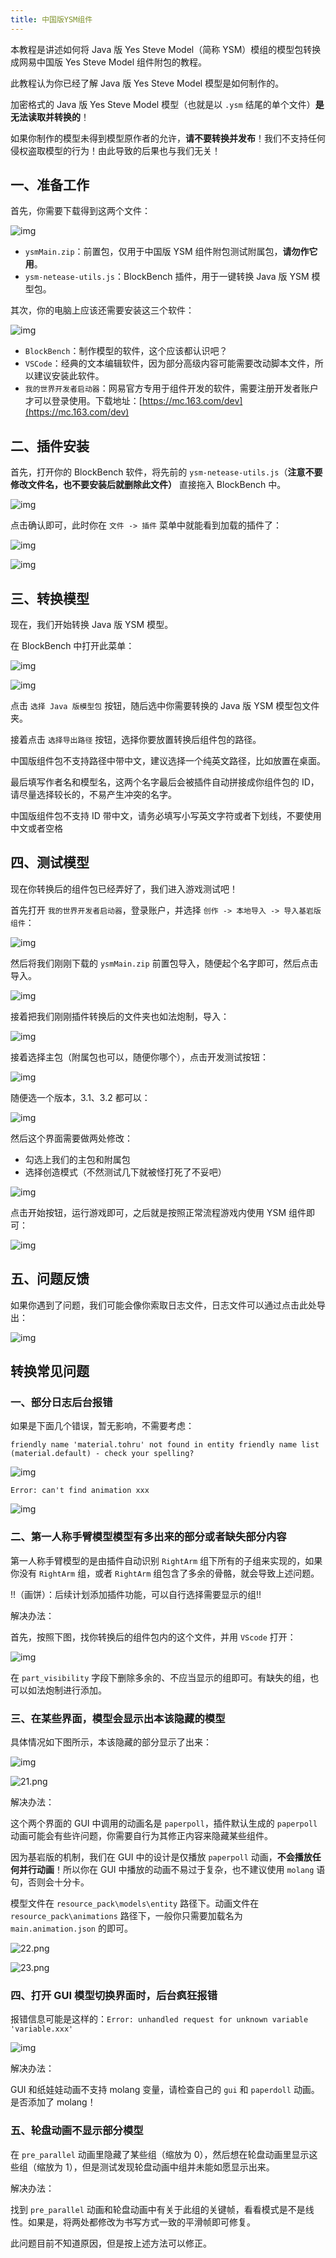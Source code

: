 ```yaml
---
title: 中国版YSM组件
---
```



本教程是讲述如何将 Java 版 Yes Steve Model（简称 YSM）模组的模型包转换成网易中国版 Yes Steve Model 组件附包的教程。

此教程认为你已经了解 Java 版 Yes Steve Model 模型是如何制作的。

<Aside type="caution">

加密格式的 Java 版 Yes Steve Model 模型（也就是以 `.ysm` 结尾的单个文件）**是无法读取并转换的**！

如果你制作的模型未得到模型原作者的允许，**请不要转换并发布**！我们不支持任何侵权盗取模型的行为！由此导致的后果也与我们无关！

</Aside>

## 一、准备工作

首先，你需要下载得到这两个文件：

![img](https://s2.loli.net/2025/01/28/WiIGQSLgq2A8rdF.png)

- `ysmMain.zip`：前置包，仅用于中国版 YSM 组件附包测试附属包，**请勿作它用**。
- `ysm-netease-utils.js`：BlockBench 插件，用于一键转换 Java 版 YSM 模型包。

<FileCard
  name="ysm-netease-utils.js"
  size="442 KB"
  url="/files/ysm-netease-utils.js"
/>

其次，你的电脑上应该还需要安装这三个软件：

![img](https://s2.loli.net/2025/01/28/p5jxLacNJkVRQgl.png)

- `BlockBench`：制作模型的软件，这个应该都认识吧？
- `VSCode`：经典的文本编辑软件，因为部分高级内容可能需要改动脚本文件，所以建议安装此软件。
- `我的世界开发者启动器`：网易官方专用于组件开发的软件，需要注册开发者账户才可以登录使用。下载地址：[https://mc.163.com/dev](https://mc.163.com/dev)

## 二、插件安装

首先，打开你的 BlockBench 软件，将先前的 `ysm-netease-utils.js`（**注意不要修改文件名，也不要安装后就删除此文件）** 直接拖入 BlockBench 中。

![img](https://s2.loli.net/2025/01/28/1aQ39gqfGRCjrPc.png)

点击确认即可，此时你在 `文件 -> 插件` 菜单中就能看到加载的插件了：

![img](https://s2.loli.net/2025/01/28/rh7paZYUKB13NjE.png)

![img](https://s2.loli.net/2025/01/28/EltwBoCvgDxus64.png)

## 三、转换模型

现在，我们开始转换 Java 版 YSM 模型。

在 BlockBench 中打开此菜单：

![img](https://s2.loli.net/2025/01/28/ailrDY1VGJ8uXfd.png)

![img](https://s2.loli.net/2025/01/28/SI8qWfDuMgdmkn7.png)

点击 `选择 Java 版模型包` 按钮，随后选中你需要转换的 Java 版 YSM 模型包文件夹。

接着点击 `选择导出路径` 按钮，选择你要放置转换后组件包的路径。

<Aside>

中国版组件包不支持路径中带中文，建议选择一个纯英文路径，比如放置在桌面。

</Aside>

最后填写作者名和模型名，这两个名字最后会被插件自动拼接成你组件包的 ID，请尽量选择较长的，不易产生冲突的名字。

<Aside>

中国版组件包不支持 ID 带中文，请务必填写小写英文字符或者下划线，不要使用中文或者空格

</Aside>

## 四、测试模型

现在你转换后的组件包已经弄好了，我们进入游戏测试吧！

首先打开 `我的世界开发者启动器`，登录账户，并选择 `创作 -> 本地导入 -> 导入基岩版组件`：

![img](https://s2.loli.net/2025/01/28/Spsc9gmIo13udVa.png)

然后将我们刚刚下载的 `ysmMain.zip` 前置包导入，随便起个名字即可，然后点击导入。

![img](https://s2.loli.net/2025/01/28/mLuF12gj5IzSJZx.png)

接着把我们刚刚插件转换后的文件夹也如法炮制，导入：

![img](https://s2.loli.net/2025/01/28/xQgAlP5dIvmGfiX.png)

接着选择主包（附属包也可以，随便你哪个），点击开发测试按钮：

![img](https://s2.loli.net/2025/01/28/JROyAUMZbsta1oE.png)

随便选一个版本，3.1、3.2 都可以：

![img](https://s2.loli.net/2025/01/28/haFymdDS31AKCMr.png)

然后这个界面需要做两处修改：

- 勾选上我们的主包和附属包
- 选择创造模式（不然测试几下就被怪打死了不妥吧）

![img](https://s2.loli.net/2025/01/28/WgS3JU4BQuAXhRL.png)

点击开始按钮，运行游戏即可，之后就是按照正常流程游戏内使用 YSM 组件即可：

![img](https://s2.loli.net/2025/01/28/bGRXdTnQjYivkH6.png)

## 五、问题反馈

如果你遇到了问题，我们可能会像你索取日志文件，日志文件可以通过点击此处导出：

![img](https://s2.loli.net/2025/01/28/FxkE21hGWM9i3jX.png)

## 转换常见问题

### 一、部分日志后台报错

如果是下面几个错误，暂无影响，不需要考虑：

`friendly name 'material.tohru' not found in entity friendly name list (material.default) - check your spelling?`

![img](https://s2.loli.net/2025/01/28/C4Ncf6ZkIeqmJrn.png)

`Error: can't find animation xxx`

![img](https://s2.loli.net/2025/01/28/jbEFC5zc8LTnGvl.png)

### 二、第一人称手臂模型模型有多出来的部分或者缺失部分内容

第一人称手臂模型的是由插件自动识别 `RightArm` 组下所有的子组来实现的，如果你没有 `RightArm` 组，或者 `RightArm` 组包含了多余的骨骼，就会导致上述问题。

!!（画饼）：后续计划添加插件功能，可以自行选择需要显示的组!!

解决办法：

首先，按照下图，找你转换后的组件包内的这个文件，并用 `VScode` 打开：

![img](https://s2.loli.net/2025/01/28/yIpkr4SGvaRwdCJ.png)

在 `part_visibility` 字段下删除多余的、不应当显示的组即可。有缺失的组，也可以如法炮制进行添加。

### 三、在某些界面，模型会显示出本该隐藏的模型

具体情况如下图所示，本该隐藏的部分显示了出来：

![img](https://s2.loli.net/2025/01/28/VvZHTMIfz3ODLhU.png)

![21.png](https://s2.loli.net/2025/01/28/Dmv6nH5WSFZp2Qo.png)

解决办法：

这个两个界面的 GUI 中调用的动画名是 `paperpoll`，插件默认生成的 `paperpoll` 动画可能会有些许问题，你需要自行为其修正内容来隐藏某些组件。

因为基岩版的机制，我们在 GUI 中的设计是仅播放 `paperpoll` 动画，**不会播放任何并行动画**！所以你在 GUI 中播放的动画不易过于复杂，也不建议使用 `molang` 语句，否则会十分卡。

模型文件在 `resource_pack\models\entity` 路径下。动画文件在 `resource_pack\animations` 路径下，一般你只需要加载名为 `main.animation.json` 的即可。

![22.png](https://s2.loli.net/2025/01/28/EakQb85KMFJj3WR.png)

![23.png](https://s2.loli.net/2025/01/28/P38Ks4EwHhCuG2y.png)

### 四、打开 GUI 模型切换界面时，后台疯狂报错

报错信息可能是这样的：`Error: unhandled request for unknown variable 'variable.xxx'`

![img](https://s2.loli.net/2025/01/28/UHCodeBYLnRyIOw.png)

解决办法：

GUI 和纸娃娃动画不支持 molang 变量，请检查自己的 `gui` 和 `paperdoll` 动画。是否添加了 molang！

### 五、轮盘动画不显示部分模型

在 `pre_parallel` 动画里隐藏了某些组（缩放为 0），然后想在轮盘动画里显示这些组（缩放为 1），但是测试发现轮盘动画中组并未能如愿显示出来。

解决办法：

找到 `pre_parallel` 动画和轮盘动画中有关于此组的关键帧，看看模式是不是线性。如果是，将两处都修改为书写方式一致的平滑帧即可修复。

此问题目前不知道原因，但是按上述方法可以修正。

